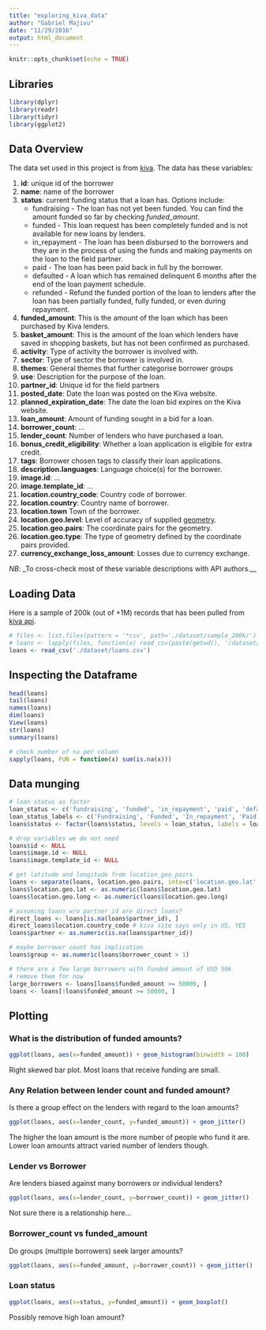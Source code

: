 ```yaml
---
title: "exploring_kiva_data"
author: "Gabriel Majivu"
date: "11/29/2016"
output: html_document
---
```


```r
knitr::opts_chunk$set(echo = TRUE)
```

## Libraries

```r
library(dplyr)
library(readr)
library(tidyr)
library(ggplot2)
```

## Data Overview

The data set used in this project is from [kiva](https://www.kiva.org/). The data has these variables:

1. __id__: unique id of the borrower
2. __name__: name of the borrower
3. __status__: current funding status that a loan has. Options include:
    * fundraising - The loan has not yet been funded. You can find the amount funded so far by checking _funded_amount_.
    * funded - This loan request has been completely funded and is not available for new loans by lenders.
    * in_repayment - The loan has been disbursed to the borrowers and they are in the process of using the funds and making payments on the loan to the field partner.
    * paid - The loan has been paid back in full by the borrower.
    * defaulted - A loan which has remained delinquent 6 months after the end of the loan payment schedule.
    * refunded - Refund the funded portion of the loan to lenders after the loan has been partially funded, fully funded, or even during repayment.
4. __funded_amount__: This is the amount of the loan which has been purchased by Kiva lenders.
5. __basket_amount__: This is the amount of the loan which lenders have saved in shopping baskets, but has not been confirmed as purchased.
6. __activity__: Type of activity the borrower is involved with.
7. __sector__: Type of sector the borrower is involved in.
8. __themes__: General themes that further categorise borrower groups
9. __use__: Description for the purpose of the loan.
10. __partner_id__: Unique id for the field partners
11. __posted_date__: Date the loan was posted on the Kiva website.
12. __planned_expiration_date__: The date the loan bid expires on the Kiva website.
13. __loan_amount__: Amount of funding sought in a bid for a loan.
14. __borrower_count__: ...
15. __lender_count__: Number of lenders who have purchased a loan.
16. __bonus_credit_eligibility__: Whether a loan application is eligible for extra credit.
17. __tags__: Borrower chosen tags to classify their loan applications.
18. __description.languages__: Language choice(s) for the borrower.
19. __image.id__: ...
20. __image.template_id__: ...
21. __location.country_code__: Country code of borrower.
22. __location.country__: Country name of borrower.
23. __location.town__ Town of the borrower.
24. __location.geo.level__: Level of accuracy of supplied [geometry](http://www.georss.org/model).
25. __location.geo.pairs__: The coordinate pairs for the geometry.
25. __location.geo.type__: The type of geometry defined by the coordinate pairs provided.
27. __currency_exchange_loss_amount__: Losses due to currency exchange.

_NB_:
_To cross-check most of these variable descriptions with API authors.__

## Loading Data

Here is a sample of 200k (out of +1M) records that has been pulled from [kiva api](http://api.kivaws.org/v1/loans/search.json?page=1).

```r
# files <- list.files(pattern = '*csv', path='./dataset/sample_200k/')
# loans <- lapply(files, function(x) read_csv(paste(getwd(), '/dataset/sample_200k/', x, sep=''))) %>% bind_rows()
loans <- read_csv('./dataset/loans.csv')
```

## Inspecting the Dataframe

```r
head(loans)
tail(loans)
names(loans)
dim(loans)
View(loans)
str(loans)
summary(loans)

# check number of na per column
sapply(loans, FUN = function(x) sum(is.na(x)))
```

## Data munging

```r
# loan status as factor
loan_status <- c('fundraising', 'funded', 'in_repayment', 'paid', 'defaulted', 'refunded')
loan_status_labels <- c('Fundraising', 'Funded', 'In_repayment', 'Paid', 'Defaulted', 'Refunded')
loans$status <- factor(loans$status, levels = loan_status, labels = loan_status_labels)

# drop variables we do not need
loans$id <- NULL
loans$image.id <- NULL
loans$image.template_id <- NULL

# get latitude and longitude from location_geo_pairs
loans <- separate(loans, location.geo.pairs, into=c('location.geo.lat', 'location.geo.long'),sep=' ', remove = TRUE)
loans$location.geo.lat <- as.numeric(loans$location.geo.lat)
loans$location.geo.long <- as.numeric(loans$location.geo.long)

# assuming loans w/o partner_id are direct loans?
direct_loans <- loans[is.na(loans$partner_id), ]
direct_loans$location.country_code # kiva site says only in US, YES
loans$partner <- as.numeric(is.na(loans$partner_id))

# maybe borrower count has implication
loans$group <- as.numeric(loans$borrower_count > 1)

# there are a few large borrowers with funded amount of USD 50k
# remove them for now
large_borrowers <- loans[loans$funded_amount >= 50000, ]
loans <- loans[!loans$funded_amount >= 50000, ]
```



## Plotting

### What is the distribution of funded amounts?

```r
ggplot(loans, aes(x=funded_amount)) + geom_histogram(binwidth = 100)
```
Right skewed bar plot. Most loans that receive funding are small.



### Any Relation between lender count and funded amount?

Is there a group effect on the lenders with regard to the loan amounts?

```r
ggplot(loans, aes(x=lender_count, y=funded_amount)) + geom_jitter()
```

The higher the loan amount is the more number of people who fund it are. Lower loan amounts attract varied number of lenders though.

### Lender vs Borrower

Are lenders biased against many borrowers or individual lenders?

```r
ggplot(loans, aes(x=lender_count, y=borrower_count)) + geom_jitter()
```

Not sure there is a relationship here...

### Borrower_count vs funded_amount

Do groups (multiple borrowers) seek larger amounts?

```r
ggplot(loans, aes(x=funded_amount, y=borrower_count)) + geom_jitter()
```


### Loan status

```r
ggplot(loans, aes(x=status, y=funded_amount)) + geom_boxplot()
```

Possibly remove high loan amount?